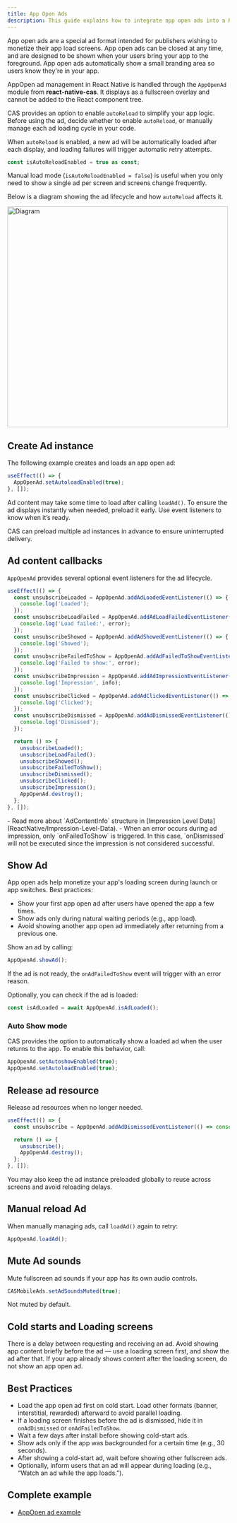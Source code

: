 ```yaml
---
title: App Open Ads
description: This guide explains how to integrate app open ads into a React Native app.
---
```


App open ads are a special ad format intended for publishers wishing to monetize their app load screens.
App open ads can be closed at any time, and are designed to be shown when your users bring your app to the foreground.
App open ads automatically show a small branding area so users know they're in your app.

AppOpen ad management in React Native is handled through the `AppOpenAd` module from **react-native-cas**.
It displays as a fullscreen overlay and cannot be added to the React component tree.

CAS provides an option to enable `autoReload` to simplify your app logic.
Before using the ad, decide whether to enable `autoReload`, or manually manage each ad loading cycle in your code.

When `autoReload` is enabled, a new ad will be automatically loaded after each display, and loading failures will trigger automatic retry attempts.

```ts
const isAutoReloadEnabled = true as const;
```

Manual load mode (`isAutoReloadEnabled = false`) is useful when you only need to show a single ad per screen and screens change frequently.

Below is a diagram showing the ad lifecycle and how `autoReload` affects it.

<Image zoom src="/assets/Lifecycle-Screen-Ad.png" alt="Diagram" height="500" />

## Create Ad instance
The following example creates and loads an app open ad:

```ts
useEffect(() => {
  AppOpenAd.setAutoloadEnabled(true);
}, []);
```

Ad content may take some time to load after calling `loadAd()`.
To ensure the ad displays instantly when needed, preload it early.
Use event listeners to know when it’s ready.

CAS can preload multiple ad instances in advance to ensure uninterrupted delivery.

## Ad content callbacks
`AppOpenAd` provides several optional event listeners for the ad lifecycle.

```ts
useEffect(() => {
  const unsubscribeLoaded = AppOpenAd.addAdLoadedEventListener(() => {
    console.log('Loaded');
  });
  const unsubscribeLoadFailed = AppOpenAd.addAdLoadFailedEventListener((error) => {
    console.log('Load failed:', error);
  });
  const unsubscribeShowed = AppOpenAd.addAdShowedEventListener(() => {
    console.log('Showed');
  });
  const unsubscribeFailedToShow = AppOpenAd.addAdFailedToShowEventListener((error) => {
    console.log('Failed to show:', error);
  });
  const unsubscribeImpression = AppOpenAd.addAdImpressionEventListener((info) => {
    console.log('Impression', info);
  });
  const unsubscribeClicked = AppOpenAd.addAdClickedEventListener(() => {
    console.log('Clicked');
  });
  const unsubscribeDismissed = AppOpenAd.addAdDismissedEventListener(() => {
    console.log('Dismissed');
  });

  return () => {
    unsubscribeLoaded();
    unsubscribeLoadFailed();
    unsubscribeShowed();
    unsubscribeFailedToShow();
    unsubscribeDismissed();
    unsubscribeClicked();
    unsubscribeImpression();
    AppOpenAd.destroy();
  };
}, []);
```

<Info>
- Read more about `AdContentInfo` structure in [Impression Level Data](ReactNative/Impression-Level-Data).
- When an error occurs during ad impression, only `onFailedToShow` is triggered.  
  In this case, `onDismissed` will not be executed since the impression is not considered successful.
</Info>

## Show Ad
App open ads help monetize your app's loading screen during launch or app switches.
Best practices:

* Show your first app open ad after users have opened the app a few times.
* Show ads only during natural waiting periods (e.g., app load).
* Avoid showing another app open ad immediately after returning from a previous one.

Show an ad by calling:

```ts
AppOpenAd.showAd();
```

If the ad is not ready, the `onAdFailedToShow` event will trigger with an error reason.

Optionally, you can check if the ad is loaded:

```ts
const isAdLoaded = await AppOpenAd.isAdLoaded();
```

### Auto Show mode
CAS provides the option to automatically show a loaded ad when the user returns to the app.
To enable this behavior, call:

```ts
AppOpenAd.setAutoshowEnabled(true);
AppOpenAd.setAutoloadEnabled(true);
```

## Release ad resource
Release ad resources when no longer needed.

```ts
useEffect(() => {
  const unsubscribe = AppOpenAd.addAdDismissedEventListener(() => console.log('Dismissed'));

  return () => {
    unsubscribe();
    AppOpenAd.destroy();
  };
}, []);
```

You may also keep the ad instance preloaded globally to reuse across screens and avoid reloading delays.

## Manual reload Ad
When manually managing ads, call `loadAd()` again to retry:

```ts
AppOpenAd.loadAd();
```

## Mute Ad sounds
Mute fullscreen ad sounds if your app has its own audio controls.

```ts
CASMobileAds.setAdSoundsMuted(true);
```

Not muted by default.

## Cold starts and Loading screens
There is a delay between requesting and receiving an ad.
Avoid showing app content briefly before the ad — use a loading screen first, and show the ad after that.
If your app already shows content after the loading screen, do not show an app open ad.

## Best Practices
* Load the app open ad first on cold start.
  Load other formats (banner, interstitial, rewarded) afterward to avoid parallel loading.
* If a loading screen finishes before the ad is dismissed, hide it in `onAdDismissed` or `onAdFailedToShow`.
* Wait a few days after install before showing cold-start ads.
* Show ads only if the app was backgrounded for a certain time (e.g., 30 seconds).
* After showing a cold-start ad, wait before showing other fullscreen ads.
* Optionally, inform users that an ad will appear during loading (e.g., “Watch an ad while the app loads.”).

## Complete example
- [AppOpen ad example]()
